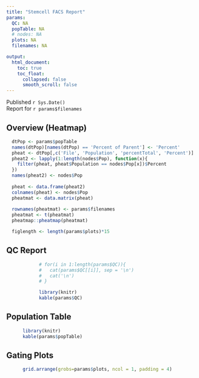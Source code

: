 ```yaml
---
title: "Stemcell FACS Report"
params: 
  QC: NA
  popTable: NA
  # nodes: NA
  plots: NA
  filenames: NA

output: 
  html_document:
    toc: true
    toc_float:
      collapsed: false
      smooth_scroll: false
---
```


Published `r Sys.Date()`  
Report for `r params$filenames`

## Overview (Heatmap)
```r
  dtPop <- params$popTable
  names(dtPop)[names(dtPop) == 'Percent of Parent'] <- 'Percent'
  pheat <- dtPop[,c('File', 'Population', 'percentTotal', 'Percent')]
  pheat2 <- lapply(1:length(nodes$Pop), function(x){
    filter(pheat, pheat$Population == nodes$Pop[x])$Percent
  })
  names(pheat2) <- nodes$Pop
  
  pheat <- data.frame(pheat2)
  colnames(pheat) <- nodes$Pop
  pheatmat <- data.matrix(pheat)
  
  rownames(pheatmat) <- params$filenames
  pheatmat <- t(pheatmat)
  pheatmap::pheatmap(pheatmat)

  figlength <- length(params$plots)*15

```

## QC Report
```r
            # for(i in 1:length(params$QC)){
            #   cat(params$QC[[i]], sep = '\n')
            #   cat('\n')
            # }

            library(knitr)
            kable(params$QC)

```

## Population Table
```r
      library(knitr)
      kable(params$popTable)

```

<!-- ## Sunburst Plot -->

<!-- ```{r, echo = FALSE, message=FALSE, warning=FALSE, comment=FALSE, results = 'hide'} -->
<!--       library(ggplot2) -->
<!--       source("plots.R") -->
<!--       sunburst_static(params$popTable, params$nodes) -->

<!-- ``` -->


## Gating Plots
```r

      grid.arrange(grobs=params$plots, ncol = 1, padding = 4)
```
